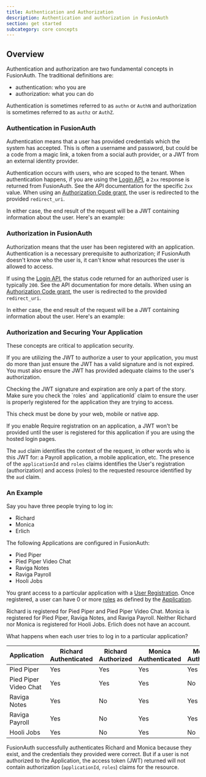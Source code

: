 ```yaml
---
title: Authentication and Authorization
description: Authentication and authorization in FusionAuth
section: get started
subcategory: core concepts
---
```


## Overview

Authentication and authorization are two fundamental concepts in FusionAuth. The traditional definitions are:

* authentication: who you are
* authorization: what you can do

Authentication is sometimes referred to as `authn` or `AuthN` and authorization is sometimes referred to as `authz` or `AuthZ`.

### Authentication in FusionAuth

Authentication means that a user has provided credentials which the system has accepted. This is often a username and password, but could be a code from a magic link, a token from a social auth provider, or a JWT from an external identity provider.

Authentication occurs with users, who are scoped to the tenant. When authentication happens, if you are using the [Login API](/docs/apis/login), a `2xx` response is returned from FusionAuth. See the API documentation for the specific `2xx` value. When using an [Authorization Code grant](/docs/lifecycle/authenticate-users/oauth/), the user is redirected to the provided `redirect_uri`.

In either case, the end result of the request will be a JWT containing information about the user. Here's an example:

<JSON title="Example JWT For an Authenticated But Not Authorized User" src="login/jwt-unauthorized.json" />

### Authorization in FusionAuth

Authorization means that the user has been registered with an application. Authentication is a necessary prerequisite to authorization; if FusionAuth doesn't know who the user is, it can't know what resources the user is allowed to access.

If using the [Login API](/docs/apis/login), the status code returned for an authorized user is typically `200`. See the API documentation for more details. When using an [Authorization Code grant](/docs/lifecycle/authenticate-users/oauth/), the user is redirected to the provided `redirect_uri`.

In either case, the end result of the request will be a JWT containing information about the user. Here's an example:

<JSON title="Example JWT For an Authorized User" src="login/jwt.json" />

### Authorization and Securing Your Application

These concepts are critical to application security.

If you are utilizing the JWT to authorize a user to your application, you must do more than just ensure the JWT has a valid signature and is not expired. You must also ensure the JWT has provided adequate claims to the user's authorization.

<Aside type="note">
Checking the JWT signature and expiration are only a part of the story. Make sure you check the `roles` and `applicationId` claim to ensure the user is properly registered for the application they are trying to access.

This check must be done by your web, mobile or native app.
</Aside>

If you enable <InlineField>Require registration</InlineField> on an application, a JWT won't be provided until the user is registered for this application if you are using the hosted login pages.

The `aud` claim identifies the context of the request, in other words who is this JWT for: a Payroll application, a mobile application, etc. The presence of the `applicationId` and `roles` claims identifies the User's registration (authorization) and access (roles) to the requested resource identified by the `aud` claim.

### An Example

Say you have three people trying to log in:

* Richard
* Monica
* Erlich

The following Applications are configured in FusionAuth:

* Pied Piper
* Pied Piper Video Chat
* Raviga Notes
* Raviga Payroll
* Hooli Jobs

You grant access to a particular application with a [User Registration](/docs/get-started/core-concepts/registrations). Once registered, a user can have 0 or more [roles](/docs/get-started/core-concepts/roles) as defined by the [Application](/docs/get-started/core-concepts/applications).

Richard is registered for Pied Piper and Pied Piper Video Chat. Monica is registered for Pied Piper, Raviga Notes, and Raviga Payroll. Neither Richard nor Monica is registered for Hooli Jobs. Erlich does not have an account.

What happens when each user tries to log in to a particular application?

| Application           | Richard Authenticated | Richard Authorized | Monica Authenticated | Monica Authorized | Erlich Authenticated | Erlich Authorized |
|-----------------------|-----------------------|--------------------|----------------------|-------------------|----------------------|-------------------|
| Pied Piper            | Yes                   | Yes                | Yes                  | Yes               | No                   | No                |
| Pied Piper Video Chat | Yes                   | Yes                | Yes                  | No                | No                   | No                |
| Raviga Notes          | Yes                   | No                 | Yes                  | Yes               | No                   | No                |
| Raviga Payroll        | Yes                   | No                 | Yes                  | Yes               | No                   | No                |
| Hooli Jobs            | Yes                   | No                 | Yes                  | No                | No                   | No                |

FusionAuth successfully authenticates Richard and Monica because they exist, and the credentials they provided were correct. But if a user is not authorized to the Application, the access token (JWT) returned will not contain authorization (`applicationId`, `roles`) claims for the resource.


